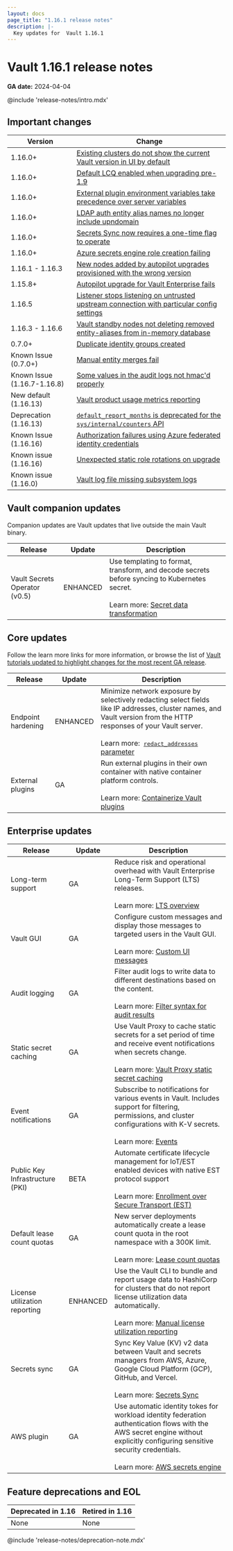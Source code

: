 ```yaml
---
layout: docs
page_title: "1.16.1 release notes"
description: |-
  Key updates for  Vault 1.16.1
---
```


# Vault 1.16.1 release notes

**GA date:** 2024-04-04

@include 'release-notes/intro.mdx'

## Important changes

| Version                     | Change                                                                                                                                                                                       |
|-----------------------------|----------------------------------------------------------------------------------------------------------------------------------------------------------------------------------------------|
| 1.16.0+                     | [Existing clusters do not show the current Vault version in UI by default](/vault/docs/upgrading/upgrade-to-1.16.x#default-policy-changes)                                                   |
| 1.16.0+                     | [Default LCQ enabled when upgrading pre-1.9](/vault/docs/upgrading/upgrade-to-1.16.x#default-lcq-pre-1.9-upgrade)                                                                            |
| 1.16.0+                     | [External plugin environment variables take precedence over server variables](/vault/docs/upgrading/upgrade-to-1.16.x#external-plugin-variables)                                             |
| 1.16.0+                     | [LDAP auth entity alias names no longer include upndomain](/vault/docs/upgrading/upgrade-to-1.16.x#ldap-auth-entity-alias-names-no-longer-include-upndomain)                                 |
| 1.16.0+                     | [Secrets Sync now requires a one-time flag to operate](/vault/docs/upgrading/upgrade-to-1.16.x#secrets-sync-now-requires-setting-a-one-time-flag-before-use)                                 |
| 1.16.0+                     | [Azure secrets engine role creation failing](/vault/docs/upgrading/upgrade-to-1.16.x#azure-secrets-engine-role-creation-failing)                                                             |
| 1.16.1 - 1.16.3             | [New nodes added by autopilot upgrades provisioned with the wrong version](/vault/docs/upgrading/upgrade-to-1.15.x#new-nodes-added-by-autopilot-upgrades-provisioned-with-the-wrong-version) |
| 1.15.8+                     | [Autopilot upgrade for Vault Enterprise fails](/vault/docs/upgrading/upgrade-to-1.15.x#autopilot)                                                                                            |
| 1.16.5                      | [Listener stops listening on untrusted upstream connection with particular config settings](/vault/docs/upgrading/upgrade-to-1.16.x#listener-proxy-protocol-config)                          |
| 1.16.3 - 1.16.6             | [Vault standby nodes not deleting removed entity-aliases from in-memory database](/vault/docs/upgrading/upgrade-to-1.16.x#dangling-entity-alias-in-memory)                                   |
| 0.7.0+                      | [Duplicate identity groups created](/vault/docs/upgrading/upgrade-to-1.16.x#duplicate-identity-groups-created-when-concurrent-requests-sent-to-the-primary-and-pr-secondary-cluster)         |                                                                                       |
| Known Issue (0.7.0+)        | [Manual entity merges fail](/vault/docs/upgrading/upgrade-to-1.16.x#manual-entity-merges-sent-to-a-pr-secondary-cluster-are-not-persisted-to-storage)                                        |
| Known Issue (1.16.7-1.16.8) | [Some values in the audit logs not hmac'd properly](/vault/docs/upgrading/upgrade-to-1.16.x#client-tokens-and-token-accessors-audited-in-plaintext)                                          |
| New default (1.16.13)       | [Vault product usage metrics reporting](/vault/docs/upgrading/upgrade-to-1.6.x#product-usage-reporting)                                                                                      |
| Deprecation (1.16.13)       | [`default_report_months` is deprecated for the `sys/internal/counters` API](/vault/docs/upgrading/upgrade-to-1.16.x#activity-log-changes)                                                    |
| Known Issue (1.16.16)       | [Authorization failures using Azure federated identity credentials](/vault/docs/upgrading/upgrade-to-1.16.x#authorization-failures-using-azure-federated-identity-credentials) |
| Known issue (1.16.16)       | [Unexpected static role rotations on upgrade](/vault/docs/upgrading/upgrade-to-1.16.x#static-role-rotations) | 
| Known issue (1.16.0)        | [Vault log file missing subsystem logs](/vault/docs/upgrading/upgrade-to-1.16.x#log-files)


## Vault companion updates

Companion updates are Vault updates that live outside the main Vault binary.

<table>
  <thead>
    <tr>
      <th style={{verticalAlign: 'middle'}}>Release</th>
      <th style={{verticalAlign: 'middle'}}>Update</th>
      <th style={{verticalAlign: 'middle'}}>Description</th>
    </tr>
  </thead>
  <tbody>

  <tr>
    <td style={{verticalAlign: 'middle'}}>
      Vault Secrets Operator (v0.5)
    </td>
    <td style={{verticalAlign: 'middle', textAlign: 'center'}}>ENHANCED</td>
    <td style={{verticalAlign: 'middle'}}>
      Use templating to format, transform, and decode secrets before syncing to
      Kubernetes secret.
      <br /><br />
      Learn more: <a href="/vault/docs/platform/k8s/vso/secret-transformation">Secret data transformation</a>
    </td>
  </tr>
  </tbody>
</table>

## Core updates

Follow the learn more links for more information, or browse the list of
[Vault tutorials updated to highlight changes for the most recent GA release](/vault/tutorials/new-release).

<table>
  <thead>
    <tr>
      <th style={{verticalAlign: 'middle'}}>Release</th>
      <th style={{verticalAlign: 'middle'}}>Update</th>
      <th style={{verticalAlign: 'middle'}}>Description</th>
    </tr>
  </thead>
  <tbody>

  <tr>
    <td style={{verticalAlign: 'middle'}}>
      Endpoint hardening
    </td>
    <td style={{verticalAlign: 'middle', textAlign: 'center'}}>ENHANCED</td>
    <td style={{verticalAlign: 'middle'}}>
      Minimize network exposure by selectively redacting select fields like IP
      addresses, cluster names, and Vault version from the HTTP responses of
      your Vault server.
      <br /><br />
      Learn more:&nbsp;
      <a href="/vault/docs/configuration/listener/tcp#redact_addresses"><tt>redact_addresses</tt> parameter</a>
    </td>
  </tr>

  <tr>
    <td style={{verticalAlign: 'middle'}}>
      External plugins
    </td>
    <td style={{verticalAlign: 'middle', textAlign: 'center'}}>GA</td>
    <td style={{verticalAlign: 'middle'}}>
      Run external plugins in their own container with native container platform
      controls.
      <br /><br />
      Learn more: <a href="/vault/docs/plugins/containerized-plugins">Containerize Vault plugins</a>
    </td>
  </tr>

  </tbody>
</table>

## Enterprise updates

<table>
  <thead>
    <tr>
      <th style={{verticalAlign: 'middle'}}>Release</th>
      <th style={{verticalAlign: 'middle'}}>Update</th>
      <th style={{verticalAlign: 'middle'}}>Description</th>
    </tr>
  </thead>
  <tbody>

  <tr>
    <td style={{verticalAlign: 'middle'}}>
      Long-term support
    </td>
    <td style={{verticalAlign: 'middle', textAlign: 'center'}}>GA</td>
    <td style={{verticalAlign: 'middle'}}>
      Reduce risk and operational overhead with Vault Enterprise Long-Term
      Support (LTS) releases.
      <br /><br />
      Learn more: <a href="/vault/docs/enterprise/lts">LTS overview</a>
    </td>
  </tr>

  <tr>
    <td style={{verticalAlign: 'middle'}}>
      Vault GUI
    </td>
    <td style={{verticalAlign: 'middle', textAlign: 'center'}}>GA</td>
    <td style={{verticalAlign: 'middle'}}>
      Configure custom messages and display those messages to targeted users in
      the Vault GUI.
        <br /><br />
        Learn more: <a href="/vault/docs/ui/custom-messages">Custom UI messages</a>
    </td>
  </tr>

  <tr>
    <td style={{verticalAlign: 'middle'}}>
      Audit logging
    </td>
    <td style={{verticalAlign: 'middle', textAlign: 'center'}}>GA</td>
    <td style={{verticalAlign: 'middle'}}>
      Filter audit logs to write data to different destinations based on the content.
      <br /><br />
      Learn more: <a href="/vault/docs/enterprise/audit/filtering">Filter syntax for audit results</a>
    </td>
  </tr>


  <tr>
    <td style={{verticalAlign: 'middle'}}>
      Static secret caching
    </td>
    <td style={{verticalAlign: 'middle', textAlign: 'center'}}>GA</td>
    <td style={{verticalAlign: 'middle'}}>
      Use Vault Proxy to cache static secrets for a set period of time and receive
      event notifications when secrets change.
      <br /><br />
      Learn more: <a href="/vault/docs/agent-and-proxy/proxy/caching/static-secret-caching">Vault Proxy static secret caching</a>
    </td>
  </tr>

  <tr>
    <td style={{verticalAlign: 'middle'}}>
      Event notifications
    </td>
    <td style={{verticalAlign: 'middle', textAlign: 'center'}}>GA</td>
    <td style={{verticalAlign: 'middle'}}>
      Subscribe to notifications for various events in Vault. Includes support
      for filtering, permissions, and cluster configurations with K-V secrets.
      <br /><br />
      Learn more: <a href="/vault/docs/concepts/events">Events</a>
    </td>
  </tr>

  <tr>
    <td style={{verticalAlign: 'middle'}}>
      Public Key Infrastructure (PKI)
    </td>
    <td style={{verticalAlign: 'middle', textAlign: 'center'}}>BETA</td>
    <td style={{verticalAlign: 'middle'}}>
      Automate certificate lifecycle management for IoT/EST enabled devices with
      native EST protocol support
      <br /><br />
      Learn more: <a href="/vault/docs/secrets/pki/est">Enrollment over Secure Transport (EST)</a>
    </td>
  </tr>

  <tr>
    <td style={{verticalAlign: 'middle'}}>
      Default lease count quotas
    </td>
    <td style={{verticalAlign: 'middle', textAlign: 'center'}}>GA</td>
    <td style={{verticalAlign: 'middle'}}>
      New server deployments automatically create a lease count quota in the
      root namespace with a 300K limit.
      <br /><br />
      Learn more: <a href="/vault/docs/enterprise/lease-count-quotas">Lease count quotas</a>
    </td>
  </tr>

  <tr>
    <td style={{verticalAlign: 'middle'}}>
      License utilization reporting
    </td>
    <td style={{verticalAlign: 'middle', textAlign: 'center'}}>ENHANCED</td>
    <td style={{verticalAlign: 'middle'}}>
      Use the Vault CLI to bundle and report usage data to HashiCorp for
      clusters that do not report license utilization data automatically.
      <br /><br />
      Learn more: <a href="/vault/docs/enterprise/license/manual-reporting">Manual license utilization reporting</a>
    </td>
  </tr>

  <tr>
    <td style={{verticalAlign: 'middle'}}>
      Secrets sync
    </td>
    <td style={{verticalAlign: 'middle', textAlign: 'center'}}>GA</td>
    <td style={{verticalAlign: 'middle'}}>
      Sync Key Value (KV) v2 data between Vault and secrets managers from AWS,
      Azure, Google Cloud Platform (GCP), GitHub, and Vercel.
      <br /><br />
      Learn more: <a href="/vault/docs/sync">Secrets Sync</a>
    </td>
  </tr>

  <tr>
    <td style={{verticalAlign: 'middle'}}>
      AWS plugin
    </td>
    <td style={{verticalAlign: 'middle', textAlign: 'center'}}>GA</td>
    <td style={{verticalAlign: 'middle'}}>
      Use automatic identity tokes for workload identity federation
      authentication flows with the AWS secret engine without explicitly
      configuring sensitive security credentials.
      <br /><br />
      Learn more: <a href="/vault/docs/secrets/aws">AWS secrets engine</a>
    </td>
  </tr>

  </tbody>
</table>

## Feature deprecations and EOL

Deprecated in 1.16 | Retired in 1.16
------------------ | ---------------
None | None

@include 'release-notes/deprecation-note.mdx'
